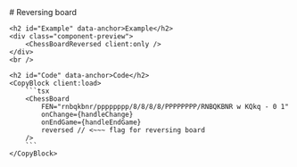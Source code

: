 ---
---


<LaoutDocs active="/examples/reversingBoard">
    # Reversing board

    <h2 id="Example" data-anchor>Example</h2>
    <div class="component-preview">
        <ChessBoardReversed client:only />
    </div>
    <br />

    <h2 id="Code" data-anchor>Code</h2>
    <CopyBlock client:load>
        ```tsx
        <ChessBoard 
            FEN="rnbqkbnr/pppppppp/8/8/8/8/PPPPPPPP/RNBQKBNR w KQkq - 0 1"
            onChange={handleChange}
            onEndGame={handleEndGame}
            reversed // <~~~ flag for reversing board
        />
        ```
    </CopyBlock>
</LaoutDocs>